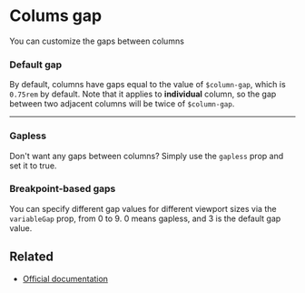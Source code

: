 
<Meta title="Columns/Gaps" />

# Colums gap

You can customize the gaps between columns

### Default gap

By default, columns have gaps equal to the value of `$column-gap`, which is `0.75rem` by default.
Note that it applies to **individual** column, so the gap between two adjacent columns will be twice of `$column-gap`.

---

### Gapless

Don't want any gaps between columns? Simply use the `gapless` prop and set it to true.

### Breakpoint-based gaps

You can specify different gap values for different viewport sizes via the `variableGap` prop, from 0 to 9. 0 means gapless,
and 3 is the default gap value.

<Canvas>
  <Story story={stories.Gaps} />
</Canvas>

## Related

- [Official documentation](https://bulma.io/documentation/columns/gap/)
